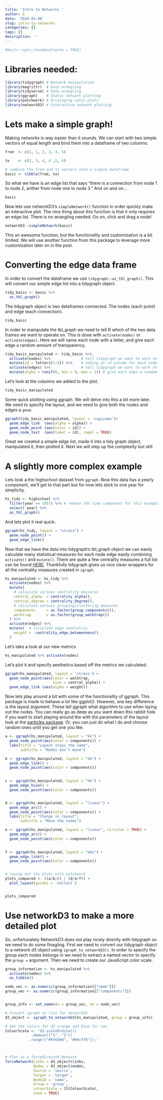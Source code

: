 ```yaml
---
title: 'Intro to Networks '
author: G
date: '2020-03-08'
slug: intro-to-networks
categories: []
tags: []
description: ''
---
```


```r
#knitr::opts_chunk$set(echo = TRUE)
```

# Libraries needed:
```r
library(tidygraph) # Network manipulation
library(magrittr)  # Data wrangling
library(tidyverse) # Data wrangling
library(ggraph)    # Static network plotting
library(patchwork) # Arrainging satic plots
library(networkD3) # Interactive network plotting
```


# Lets make a simple graph!
Making networks is way easier than it sounds. We can start with two simple vectors of equal length and bind them into a dataframe of two columns.
```r
from  <- c(1, 1, 2, 3, 4, 5)

to    <- c(2, 3, 4, 4 ,5, 6)

# combine the from and to vectors into a simple dataframe
basic <- tibble(from, to)
```
So what we have is an edge list that says "there is a connection from node 1 to node 2, anther from node one to node 3." And on and on... 
```r
basic
```
Now lets use networkD3's `simpleNetwork()` function in order quickly make an interactive plot. The nice thing about this function is that it only requires an edge list. There is no wrangling needed. Go on, click and drag a node!
```r
networkD3::simpleNetwork(basic)
```
This an awesome function, but the functionality and customization is a bit limited. We will use another function from this package to leverage more customization later on in the post. 

# Converting the edge data frame 
In order to convert the dataframe we use `tidygraph::as_tbl_graph()`. This will convert our simple edge list into a tidygraph object.
```r
tidy_basic <- basic %>% 
  as_tbl_graph()
```

The tidygraph object is two dataframes connected. The nodes (each point) and edge (each connection).
```r
tidy_basic
```


In order to manipulate the tbl_graph we need to tell R which of the two data frames we want to operate on. This is done with `activate(nodes)` or `activate(edges)`. Here we will name each node with a letter, and give each edge a random amount of transparency. 
```r
tidy_basic_manipulated <- tidy_basic %>% 
  activate(nodes) %>%              # tell tidygraph we want to work on the modes dataframe
  mutate(id = letters[1:6]) %>%    # adding an id column for each node a - f
  activate(edges) %>%              # tell tidygraph we want to work on the edge dataframe
  mutate(alpha = runif(6, min = 0, max = 1)) # give each edge a random transparency value
```
Let's look at the columns we added to the plot.
```r
tidy_basic_manipulated
```

Some quick plotting using ggraph. We will delve into this a bit more later. We need to specify the layout, and we need to give both the nodes and edges a `geom`.
```r
ggraph(tidy_basic_manipulated, layout = 'sugiyama')+
  geom_edge_link  (aes(alpha = alpha)) +
  geom_node_point (aes(color = id)) + 
  geom_node_text  (aes(label = id), repel = TRUE)

```
Great we created a simple edge list, made it into a tidy graph object, manipulated it, then plotted it. Next we will step up the complexity but still 

# A slightly more complex example
Lets look a the highschool dataset from `ggraph`. Now this data has a yearly component, we'll get to that part but for now lets stick to one year for simplicity.  
```r
hs_tidy <- highschool %>% 
  filter(year == 1957) %>% # remove the time component for this example
  select(-year) %>% 
  as_tbl_graph()
```

And lets plot it real quick.
```r
ggraph(hs_tidy, layout = "stress") +
  geom_node_point() +
  geom_edge_link()
```



Now that we have the data into tidygraph's tbl_graph object we can easily calculate many statistical measures for each node edge easily combining `activate()` and `mutate()`. There are quite a few centrality measures a full list can be found [HERE](https://rdrr.io/cran/tidygraph/man/centrality.html). Thankfully tidygraph gives us nice clean wrappers for all the centrality measures created in `igraph`.
```r
hs_manipulated <- hs_tidy %>% 
  activate(nodes) %>% 
  mutate(  
    # calculate various centrality measures
    central_alpha  = centrality_alpha(), 
    central_degree = centrality_degree(),
    # calculate various grouping/clustering measures
    components     = as.factor(group_components()), 
    walktrap       = as.factor(group_walktrap()) 
  ) %>%    
  activate(edges) %>% 
  mutate(  # calculate edge centrality
    weight =  centrality_edge_betweenness()
  )
```

Let's take a look at our new metrics
```r
hs_manipulated %>% activate(nodes)
```


Let's plot it and specify aesthetics based off the metrics we calculated.
```r
ggraph(hs_manipulated, layout = 'stress') +
  geom_node_point(aes(color = walktrap,
                      size = central_alpha)) +
  geom_edge_link (aes(alpha = weight))

```


Now lets play around a bit with some of the functionality of ggraph. This package is made to behave a lot like ggplot2. However, one key difference is the layout argument. These tell ggraph what algorithm to use when laying out the nodes. You can really go as deep as you want down this rabbit hole if you want to start playing around the with the parameters of the layout look at the [particles package](https://cran.r-project.org/web/packages/particles/vignettes/intro.html). Or, you can just do what I do and choose random ones until you get one you like.

```r
a <- ggraph(hs_manipulated, layout = "kk") +
  geom_node_point(aes(color = components)) +
  labs(title = "Layout stays the same",
       subtitle = "Nodes don't move")

b <- ggraph(hs_manipulated, layout = "kk") +
  geom_edge_link() +
  geom_node_point(aes(color = components)) 
  

c <- ggraph(hs_manipulated, layout = "kk") +
  geom_edge_hive() +
  geom_node_point(aes(color = components)) 


d <- ggraph(hs_manipulated, layout = "linear") +
  geom_edge_arc() +
  geom_node_point(aes(color = components)) +
  labs(title = "Change in layout",
       subtitle = "Move the nodes")

e <- ggraph(hs_manipulated, layout = "linear", circular = TRUE) +
  geom_edge_arc() +
  geom_node_point(aes(color = components)) 
  

f <- ggraph(hs_manipulated, layout = "mds") +
  geom_edge_link() +
  geom_node_point(aes(color = components)) 


# laying out the plots with patchwork
plots_compared <- ((a/b/c) | (d/e/f)) +
  plot_layout(guides = 'collect')


plots_compared
```



# Use networkD3 to make a more detailed plot

So, unfortunately NetworkD3 does not play nicely directly with tidygraph so we need to do some finagling. First we need to convert our tidygraph object to a network d3 object using `igraph_to_networkD3()`. In order to specify the group each nodes belongs in we need to extract a named vector to specify the `group =` argument. Then we need to create our JavaScript color scale. 
```r
group_information <- hs_manipulated %>% 
  activate(nodes) %>% 
  as_tibble() 

node_vec <- as.numeric(group_information[["name"]])
group_vec <- as.numeric(group_information[["components"]])


group_info <- set_names(x = group_vec, nm = node_vec)

# Convert igraph to list for networkD3
d3_object <- igraph_to_networkD3(hs_manipulated, group = group_info)

# Set the colors for d3 orange and blue for now
ColourScale <- 'd3.scaleOrdinal()
            .domain(["1", "2"])
           .range(["#FF6900", "#89cff0"]);'



# Plot as a forceDirected Network
forceNetwork(Links = d3_object$links, 
             Nodes = d3_object$nodes, 
             Source = 'source',
             Target = 'target', 
             NodeID = 'name', 
             Group = 'group',
             colourScale = JS(ColourScale),
             zoom = TRUE)

```





